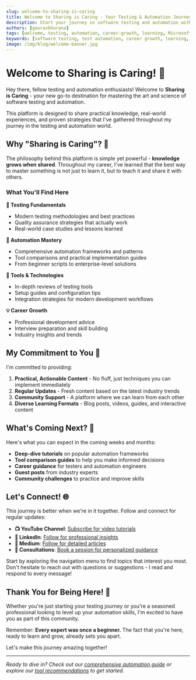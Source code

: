 ```yaml
---
slug: welcome-to-sharing-is-caring
title: Welcome to Sharing is Caring - Your Testing & Automation Journey Begins
description: Start your journey in software testing and automation with battle-tested insights from a Microsoft Test Consultant. Learn practical strategies, real-world experiences, and proven methodologies.
authors: [gauravkhurana]
tags: [welcome, testing, automation, career-growth, learning, Microsoft, test-consultant]
keywords: [software testing, test automation, career growth, learning, Microsoft test consultant, testing strategies, automation frameworks]
image: /img/blog/welcome-banner.jpg
---
```



# Welcome to Sharing is Caring! 🎉

Hey there, fellow testing and automation enthusiasts! Welcome to **Sharing is Caring** - your new go-to destination for mastering the art and science of software testing and automation.

<Admonition type="info" title="🚀 What's This All About?">
This platform is designed to share practical knowledge, real-world experiences, and proven strategies that I've gathered throughout my journey in the testing and automation world.
</Admonition>

<!-- truncate -->

## Why "Sharing is Caring"? 🤝

The philosophy behind this platform is simple yet powerful - **knowledge grows when shared**. Throughout my career, I've learned that the best way to master something is not just to learn it, but to teach it and share it with others.

### What You'll Find Here

**🧪 Testing Fundamentals**
- Modern testing methodologies and best practices
- Quality assurance strategies that actually work
- Real-world case studies and lessons learned

**🤖 Automation Mastery**
- Comprehensive automation frameworks and patterns
- Tool comparisons and practical implementation guides
- From beginner scripts to enterprise-level solutions

**🔧 Tools & Technologies**
- In-depth reviews of testing tools
- Setup guides and configuration tips
- Integration strategies for modern development workflows

**💡 Career Growth**
- Professional development advice
- Interview preparation and skill building
- Industry insights and trends

## My Commitment to You 📝

I'm committed to providing:

1. **Practical, Actionable Content** - No fluff, just techniques you can implement immediately
2. **Regular Updates** - Fresh content based on the latest industry trends
3. **Community Support** - A platform where we can learn from each other
4. **Diverse Learning Formats** - Blog posts, videos, guides, and interactive content

## What's Coming Next? 🔮

Here's what you can expect in the coming weeks and months:

- **Deep-dive tutorials** on popular automation frameworks
- **Tool comparison guides** to help you make informed decisions
- **Career guidance** for testers and automation engineers
- **Guest posts** from industry experts
- **Community challenges** to practice and improve skills

## Let's Connect! 🌐

This journey is better when we're in it together. Follow and connect for regular updates:

- **📺 YouTube Channel**: [Subscribe for video tutorials](https://www.youtube.com/@Udzial/playlists)
- **💼 LinkedIn**: [Follow for professional insights](https://www.linkedin.com/in/gauravkhuraana/)
- **📝 Medium**: [Follow for detailed articles](https://www.medium.com/@gauravkhuraana)
- **💬 Consultations**: [Book a session for personalized guidance](https://topmate.io/gauravkhurana)

<Admonition type="tip" title="🎯 Your First Action">
Start by exploring the navigation menu to find topics that interest you most. Don't hesitate to reach out with questions or suggestions - I read and respond to every message!
</Admonition>

## Thank You for Being Here! 🙏

Whether you're just starting your testing journey or you're a seasoned professional looking to level up your automation skills, I'm excited to have you as part of this community.

Remember: **Every expert was once a beginner.** The fact that you're here, ready to learn and grow, already sets you apart.

Let's make this journey amazing together! 

---

*Ready to dive in? Check out our [comprehensive automation guide](/docs/Automation) or explore our [tool recommendations](/docs/category/%EF%B8%8F-tools) to get started.*
